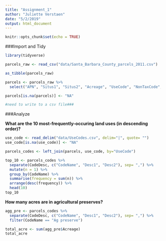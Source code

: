 ```yaml
---
title: "Assignment_1"
author: "Juliette Verstaen"
date: "5/2/2019"
output: html_document
---
```


```r
knitr::opts_chunk$set(echo = TRUE)
```


###Import and Tidy
```r

library(tidyverse)

parcels_raw <- read_csv("data/Santa_Barbara_County_parcels_2011.csv")

as_tibble(parcels_raw)

parcels <- parcels_raw %>%
  select("APN", "Situs1", "Situs2", "Acreage", "UseCode", "NonTaxCode", "AgPres", "LandValue", "Net_Impr", "Net_AV", "M_Address1", "M_Address2")

parcels[is.na(parcels)] <- "NA"

#need to write to a csv file###
```

###Analyze

**What are the 10 most-frequently-occuring land uses (in descending order)? **
```r

use_code <- read_delim("data/UseCodes.csv", delim="|", quote= "")
use_code[is.na(use_code)] <- "NA"

parcels_codes <- left_join(parcels, use_code, by="UseCode")

top_10 <- parcels_codes %>%
  separate(CodeDesc, c("CodeName", "Desc1", "Desc2"), sep= ",") %>%
  mutate(n = 1) %>%
  group_by(CodeName) %>%
  summarise(frequency = sum(n)) %>%
  arrange(desc(frequency)) %>%
  head(10)
top_10

```

**How many acres are in agricultural preserves?**
```r

agg_pre <- parcels_codes %>%
  separate(CodeDesc, c("CodeName", "Desc1", "Desc2"), sep= ",") %>%
  filter(CodeName == "Ag preserve")

total_acre <- sum(agg_pre$Acreage)
total_acre

```










